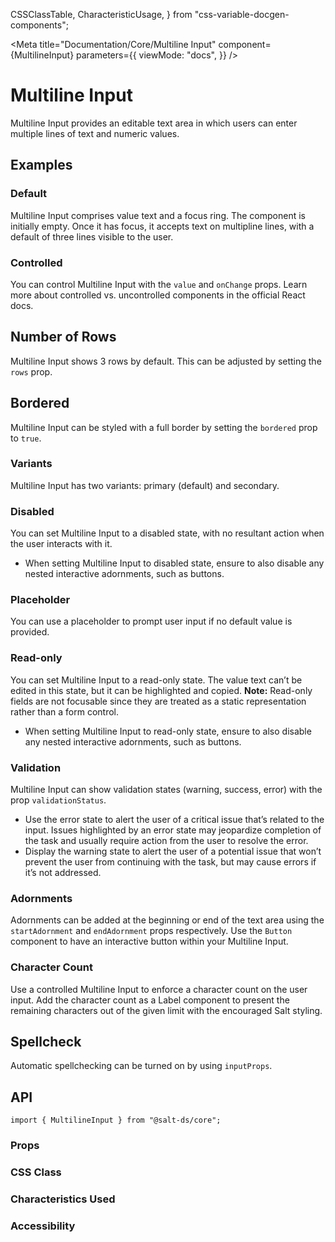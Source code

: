   CSSClassTable,
  CharacteristicUsage,
} from "css-variable-docgen-components";

<Meta
  title="Documentation/Core/Multiline Input"
  component={MultilineInput}
  parameters={{
    viewMode: "docs",
  }}
/>

# Multiline Input

Multiline Input provides an editable text area in which users can enter multiple lines of text and numeric values.

<Canvas>
  <Story id="core-multiline-input--default" />
</Canvas>

## Examples

### Default

Multiline Input comprises value text and a focus ring. The component is initially empty. Once it has focus, it accepts text on multipline lines, with a default of three lines visible to the user.

<Canvas>
  <Story id="core-multiline-input--default" />
</Canvas>

### Controlled

You can control Multiline Input with the `value` and `onChange` props. Learn more about <Link href="https://react.dev/learn/sharing-state-between-components#controlled-and-uncontrolled-components">controlled vs. uncontrolled components</Link> in the official React docs.

<Canvas>
  <Story id="core-multiline-input--controlled" />
</Canvas>

## Number of Rows

Multiline Input shows 3 rows by default. This can be adjusted by setting the `rows` prop.

<Canvas>
  <Story id="core-multiline-input--number-of-rows" />
</Canvas>

## Bordered

Multiline Input can be styled with a full border by setting the `bordered` prop to `true`.

<Canvas>
  <Story id="core-multiline-input--bordered" />
</Canvas>

### Variants

Multiline Input has two variants: primary (default) and secondary.

<Canvas>
  <Story id="core-multiline-input--variants" />
</Canvas>

### Disabled

You can set Multiline Input to a disabled state, with no resultant action when the user interacts with it.

<Canvas>
  <Story id="core-multiline-input--disabled" />
</Canvas>

- When setting Multiline Input to disabled state, ensure to also disable any nested interactive adornments, such as buttons.

### Placeholder

You can use a placeholder to prompt user input if no default value is provided.

<Canvas>
  <Story id="core-multiline-input--placeholder" />
</Canvas>

### Read-only

You can set Multiline Input to a read-only state. The value text can’t be edited in this state, but it can be highlighted and copied.
**Note:** Read-only fields are not focusable since they are treated as a static representation rather than a form control.

<Canvas>
  <Story id="core-multiline-input--readonly" />
</Canvas>

- When setting Multiline Input to read-only state, ensure to also disable any nested interactive adornments, such as buttons.

### Validation

Multiline Input can show validation states (warning, success, error) with the prop `validationStatus`.

<Canvas>
  <Story id="core-multiline-input--validation-states" />
</Canvas>

- Use the error state to alert the user of a critical issue that’s related to the input. Issues highlighted by an error state may jeopardize completion of the task and usually require action from the user to resolve the error.
- Display the warning state to alert the user of a potential issue that won’t prevent the user from continuing with the task, but may cause errors if it’s not addressed.

### Adornments

Adornments can be added at the beginning or end of the text area using the `startAdornment` and `endAdornment` props respectively. Use the `Button` component to have an interactive button within your Multiline Input.

<Canvas>
  <Story id="core-multiline-input--with-adornments" />
</Canvas>

### Character Count

Use a controlled Multiline Input to enforce a character count on the user input. Add the character count as a Label component to present the remaining characters out of the given limit with the encouraged Salt styling.

<Canvas>
  <Story id="lab-multiline-input--character-count" />
</Canvas>

## Spellcheck

Automatic spellchecking can be turned on by using `inputProps`.

<Canvas>
  <Story id="core-multiline-input--spellcheck" />
</Canvas>

## API

```
import { MultilineInput } from "@salt-ds/core";
```

### Props

<ArgsTable of={MultilineInput} />

### CSS Class

<CSSClassTable of={MultilineInput} />

### Characteristics Used

<CharacteristicUsage of={MultilineInput} />

### Accessibility

<HelpAndSupport />
